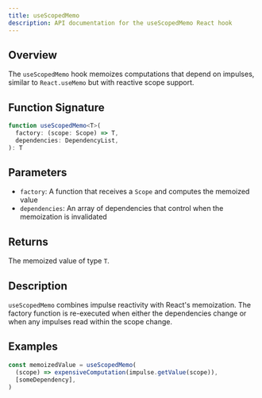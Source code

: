 ```yaml
---
title: useScopedMemo
description: API documentation for the useScopedMemo React hook
---
```


## Overview

The `useScopedMemo` hook memoizes computations that depend on impulses, similar to `React.useMemo` but with reactive scope support.

## Function Signature

```typescript
function useScopedMemo<T>(
  factory: (scope: Scope) => T,
  dependencies: DependencyList,
): T
```

## Parameters

- `factory`: A function that receives a `Scope` and computes the memoized value
- `dependencies`: An array of dependencies that control when the memoization is invalidated

## Returns

The memoized value of type `T`.

## Description

`useScopedMemo` combines impulse reactivity with React's memoization. The factory function is re-executed when either the dependencies change or when any impulses read within the scope change.

## Examples

```typescript
const memoizedValue = useScopedMemo(
  (scope) => expensiveComputation(impulse.getValue(scope)),
  [someDependency],
)
```
